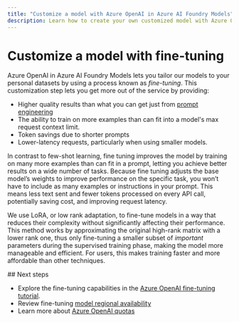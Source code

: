 ```yaml
---
title: "Customize a model with Azure OpenAI in Azure AI Foundry Models"
description: Learn how to create your own customized model with Azure OpenAI by using Python, the REST APIs, or Azure AI Foundry portal.
---
```


# Customize a model with fine-tuning

Azure OpenAI in Azure AI Foundry Models lets you tailor our models to your personal datasets by using a process known as *fine-tuning*. This customization step lets you get more out of the service by providing:

- Higher quality results than what you can get just from [prompt engineering](../concepts/prompt-engineering)
- The ability to train on more examples than can fit into a model's max request context limit.
- Token savings due to shorter prompts
- Lower-latency requests, particularly when using smaller models.

In contrast to few-shot learning, fine tuning improves the model by training on many more examples than can fit in a prompt, letting you achieve better results on a wide number of tasks. Because fine tuning adjusts the base model’s weights to improve performance on the specific task, you won’t have to include as many examples or instructions in your prompt. This means less text sent and fewer tokens processed on every API call, potentially saving cost, and improving request latency.

We use LoRA, or low rank adaptation, to fine-tune models in a way that reduces their complexity without significantly affecting their performance. This method works by approximating the original high-rank matrix with a lower rank one, thus only fine-tuning a smaller subset of *important* parameters during the supervised training phase, making the model more manageable and efficient. For users, this makes training faster and more affordable than other techniques.
<Tabs>
<Tab title="Portal">


<AzureAiFoundryPortalFineTuning />

</Tab>

<Tab title="Python">


<PythonSdkFineTuning />

</Tab>

<Tab title="REST API">


<RestApiFineTuning />

</Tab>
</Tabs>
## Next steps

- Explore the fine-tuning capabilities in the [Azure OpenAI fine-tuning tutorial](../tutorials/fine-tune).
- Review fine-tuning [model regional availability](../concepts/models.md#fine-tuning-models)
- Learn more about [Azure OpenAI quotas](../quotas-limits)
